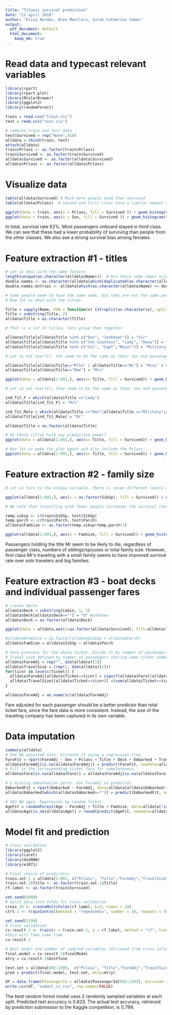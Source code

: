 ```yaml
---
title: "Titanic survival prediction"
date: "11 april 2018"
author: "Eliza Norden, Alex Moellers, Sarah Catherine James"
output:
  pdf_document: default
  html_document: 
    keep_md: true
---
```


# Read data and typecast relevant variables
``` r
library(rpart)
library(rpart.plot)
library(RColorBrewer)
library(ggplot2)
library(randomForest)

train = read.csv("train.csv")
test = read.csv("test.csv")

# combine train and test data
test$Survived = rep("None",418)
alldata = rbind(train, test)
attach(alldata)
train$Pclass <- as.factor(train$Pclass)
train$Survived <- as.factor(train$Survived)
alldata$Survived <- as.factor(alldata$Survived)
alldata$Pclass <- as.factor(alldata$Pclass)

```

# Visualize data
```r
table(alldata$Survived) # Much more people died than survived
table(alldata$Pclass)  # Second and First class have a similar amount of people, third has many. 

ggplot(data = train, aes(x = Pclass, fill = Survived )) + geom_histogram(stat = "count")
ggplot(data = train, aes(x = Sex, fill = Survived )) + geom_histogram(stat = "count")

```
In total, survival rate 62%. Most passengers onboard stayed in third class.
We can see that these had a lower probability of surviving than people from the other classes. We also see a strong survival bias among females. 

# Feature extraction #1 - titles
```r

# Let us deal with the name feature
length(unique(as.character(alldata$Name)))  # Are there some names occurring two times?
double.names <- as.character(alldata[which(duplicated(as.character(alldata$Name))),"Name"])
double.names.entries <- alldata[which(as.character(alldata$Name) == double.names[1]|as.character(alldata$Name) == double.names[2]),]

# Some people seem to have the same name, but they are not the same person. 
# Now let us deal with the titles.

Title = sapply(Name, FUN = function(x) {strsplit(as.character(x), split='[,.]')[[1]][2]})
Title = substring(Title, 2)
alldata$Title = as.character(Title)

# That is a lot of titles, lets group them together.

alldata$Title[alldata$Title %in% c("Don", "Jonkheer")] = "Sir"
alldata$Title[alldata$Title %in% c("the Countess", "Lady", "Dona")] = "Lady"
alldata$Title[alldata$Title %in% c("Col", "Capt","Major")] = "Military"

# Let us not overfit, the seem to be the same as their sex and passenger class

alldata$Title[alldata$Title=="Mlle" | alldata$Title=="Ms"] = "Miss" # We are assuming here that all Ms are unmarried.
alldata$Title[alldata$Title=="Mme"] = "Mrs"

ggplot(data = alldata[1:891,], aes(x= Title, fill = Survived)) + geom_histogram(stat = "count")

# Let us not overfit, they seem to be the same as their sex and passenger class

ind_Tit_F = which(alldata$Title =="Lady")
alldata$Title[ind_Tit_F] = "Mrs"

ind_Tit_Male = which(alldata$Title =="Rev"|alldata$Title =="Military"|alldata$Title =="Dr"|alldata$Title =="Sir")
alldata$Title[ind_Tit_Male] = "Mr"

alldata$Title = as.factor(alldata$Title)

# Do these titles hold any predicitve power?
ggplot(data = alldata[1:891,], aes(x= Title, fill = Survived)) + geom_histogram(stat = "count")

# Now let us make the plot again and also include the Pclass.
ggplot(data = alldata[1:891,], aes(x= Title, fill = Survived)) + geom_histogram(stat = "count", binwidth = 0.6) + facet_wrap("Pclass")

```


# Feature extraction #2 - family size
``` r

# Let us turn to the sibspa variable. There is seven different levels of this variable. We will convert it into a factor and take a look at its predictive power.

ggplot(alldata[1:891,], aes(x = as.factor(SibSp), fill = Survived)) + geom_histogram(stat= "count", binwidth = 0.6) + facet_wrap(~Pclass+Title)

# We note that travelling with fewer people increases the survival rate in some cases. Especially for Master and Miss. To be able to take this into account, we create a family size variable. 

temp.sibsp <- c(train$SibSp, test$SibSp)
temp.parch <- c(train$Parch, test$Parch)
alldata$FamSize <- as.factor(temp.sibsp+temp.parch+1)

ggplot(alldata[1:891,], aes(x = FamSize, fill = Survived)) + geom_histogram(stat= "count", binwidth = 0.6) + facet_wrap(~Pclass+Title)

```
Passengers holding the title Mr seem to be likely to die, regardless of passenger class, numbers of siblings/spouses or total family size. However, first class Mr's traveling with a small family seems to have improved survival rate over solo travelers and big families.

# Feature extraction #3 - boat decks and individual passenger fares
``` r
# create decks
alldata$Deck = substring(Cabin, 1, 1)
alldata$Deck[alldata$Deck==""] = "U" #unknown
alldata$Deck = as.factor(alldata$Deck)

ggplot(data = alldata,aes(x=as.factor(alldata$Survived), fill=alldata$Title)) + geom_bar(stat="count") 

#alldata$FamSize = as.factor(alldata$SibSp + alldata$Parch)
alldata$FamSize = alldata$SibSp + alldata$Parch

# Fare previous for the whole ticket. Divide it by number of passengers per ticket to get fare per passenger. 
# Travel size defined by number of passengers sharing same ticket number. Similar to FamSize but takes friend groups into account
alldata$FareAdj = rep("", dim(alldata)[1])
alldata$TravelSize = (rep(1, dim(alldata)[1]))
for(ticnr in levels(Ticket)) {
  alldata$FareAdj[alldata$Ticket==ticnr] = signif(alldata$Fare[(alldata$Ticket==ticnr)]/sum(alldata$Ticket==ticnr),4)
  alldata$TravelSize[(alldata$Ticket==ticnr)] =(sum(alldata$Ticket==ticnr))
}

alldata$FareAdj = as.numeric(alldata$FareAdj)


``` 
Fare adjusted for each passenger should be a better predictor than total ticket fare, since the fare data is more consistent. Instead, the size of the traveling company has been captured in its own variable.


# Data imputation
```r

summary(alldata)
# One NA adjusted fare. Estimate it using a regression tree.
FareFit = rpart(FareAdj ~ Sex + Pclass + Title + Deck + Embarked + TravelSize + FamSize, data=alldata[!is.na(alldata$FareAdj),], method="anova")
alldata$FareAdj[is.na(alldata$FareAdj)] = predict(FareFit, newdata=alldata[is.na(alldata$FareAdj),])
# Fill in the corresponding ticket fare for completeness.
alldata$Fare[is.na(alldata$Fare)] = alldata$FareAdj[is.na(alldata$Fare)]

# 2 missing embarkation ports. Use FareAdj as predictor.
EmbarkedFit = rpart(Embarked ~ FareAdj, data=alldata[alldata$Embarked!="",], method="class", maxdepth=3)
alldata$Embarked[which(alldata$Embarked=="")] = predict(EmbarkedFit, newdata=alldata[alldata$Embarked=="",], type="class")

# 263 NA ages. Regression by random forest.
AgeFit = randomForest(Age ~ FareAdj + Title + FamSize, data=alldata[!is.na(alldata$Age),], importance=TRUE, ntrees=500)
alldata$Age[is.na(alldata$Age)] = round(predict(AgeFit, newdata=alldata[is.na(alldata$Age),]))

```

# Model fit and prediction
``` r
# Cross validation
library(ggplot2)
library(caret)
library(doSNOW)
library(e1071)

# Final choice of predictors
train.set.1 = alldata[1:891, c("Pclass", "Title","FareAdj","TravelSize")]
train.set.1$Title <- as.factor(train.set.1$Title)
rf.label <- as.factor(train$Survived)

set.seed(5000)
# Split data into folds for cross validation
cross.10 <- createMultiFolds(rf.label, k=3, times = 10)
ctrl.1 <- trainControl(method = "repeatedcv", number = 10, repeats = 10, index = cross.10)

set.seed(2100)
# Cross validation
cv.result.1 <- train(x = train.set.1, y = rf.label, method = "rf", tuneLength = 3, ntree = 1000, trControl = ctrl.1)
#this will take some time
cv.result.1

# Best model and number of sampled variables retrieved from cross validation
final.model = cv.result.1$finalModel
mtry = cv.result.1$bestTune

test.set = alldata[892:1309,  c("Pclass", "Title","FareAdj","TravelSize")]
pred = predict(final.model, test.set, mtry=mtry)

df = data.frame(PassengerId = alldata$PassengerId[892:1309], Survived = pred)
write.csv(df, "submit_cv.csv", row.names=FALSE)

```
The best random forest model uses 2 randomly sampled variables at each split. Predicted test accuracy is 0.833. The actual test accuracy, retrieved by prediction submission to the Kaggle competition, is 0.799.



